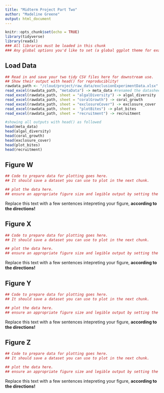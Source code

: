 ```yaml
---
title: "Midterm Project Part Two"
author: "Madeline Greene"
output: html_document
---
```

<!-- Remember to set a custom THEME and HIGHLIGHTING in the YAML front matter above -->

```r
knitr::opts_chunk$set(echo = TRUE)
library(tidyverse)
library(readxl)
### All libraries must be loaded in this chunk
### Any global options you'd like to set (a global ggplot theme for example) should go here
```



## Load Data

```r
## Read in and save your two tidy CSV files here for downstream use. 
## Show their output with head() for reproduciblity!
rawdata_path <- "/cloud/project/raw_data/exclusionExperimentData.xlsx" #defined the pathway to access the excel file sheet
read_excel(rawdata_path, "metaData") -> meta_data #renamed the datasheets so easier to access the data 
read_excel(rawdata_path, sheet = "algalDiversity") -> algal_diversity
read_excel(rawdata_path, sheet = "coralGrowth") -> coral_growth
read_excel(rawdata_path, sheet = "exclosureCover") -> exclosure_cover
read_excel(rawdata_path, sheet =  "plotBites") -> plot_bites
read_excel(rawdata_path, sheet = "recruitment") -> recruitment

#showing all outputs with head() as followed 
head(meta_data)
head(algal_diversity)
head(coral_growth)
head(exclosure_cover)
head(plot_bites)
head(recruitment)

```


## Figure W

```r
## Code to prepare data for plotting goes here. 
## It should save a dataset you can use to plot in the next chunk.
```

```r
## plot the data here.
## ensure an appropriate figure size and legible output by setting the fig.width and fig.height for this chunk
```


Replace this text with a few sentences intepreting your figure, **according to the directions!**

## Figure X

```r
## Code to prepare data for plotting goes here. 
## It should save a dataset you can use to plot in the next chunk.
```

```r
## plot the data here.
## ensure an appropriate figure size and legible output by setting the fig.width and fig.height for this chunk
```


Replace this text with a few sentences intepreting your figure, **according to the directions!**


## Figure Y

```r
## Code to prepare data for plotting goes here. 
## It should save a dataset you can use to plot in the next chunk.
```

```r
## plot the data here.
## ensure an appropriate figure size and legible output by setting the fig.width and fig.height for this chunk
```


Replace this text with a few sentences intepreting your figure, **according to the directions!**



## Figure Z

```r
## Code to prepare data for plotting goes here. 
## It should save a dataset you can use to plot in the next chunk.
```

```r
## plot the data here.
## ensure an appropriate figure size and legible output by setting the fig.width and fig.height for this chunk
```


Replace this text with a few sentences intepreting your figure, **according to the directions!**


<!-- 
Remove the overall HTML comment if you want to do the bonus. 

## BONUS FIGURE

```r
## Code to prepare data for plotting goes here. 
## It should save a dataset you can use to plot in the next chunk.
```

```r
## plot the data here.
## ensure an appropriate figure size and legible output by setting the fig.width and fig.height for this chunk
```


Replace this text with a few sentences intepreting your figure, **according to the directions!**

-->